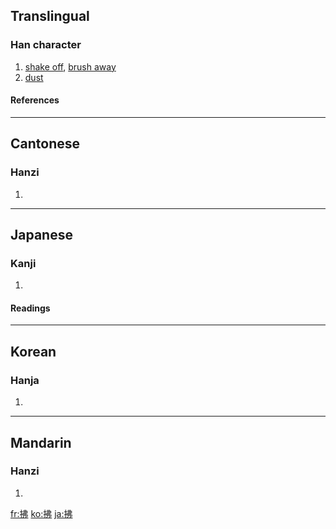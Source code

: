 {{see|払}}

==Translingual==
===Han character===
{{Han char|rn=64|rad=手|as=05|sn=8|four=5502<sub>7</sub>|canj=手中中弓 (QLLN)}}
# [[shake off]], [[brush away]]
# [[dust]]
====References====
{{Han ref|kx=0424.140|dkj=11936|dj=0772.110|hdz=31859.040|uh=62C2|ud=25282|bh=A9D8|bd=43480}}
----
==Cantonese==
===Hanzi===
{{yue-hanzi|jyut=|y=fat1}}
# {{defn|Cantonese}}
----
==Japanese==
===Kanji===
{{ja-kanji|grade=|rs=手05}}
# {{defn|Japanese}} 
====Readings====
{{ja-readings|on=[[ふつ]] (futsu), [[ほつ]] (hotsu), [[ひつ]] (hitsu)|kun=[[はらう]] (harau)}}
----
==Korean==
===Hanja===
{{ko-hanja|hangeul=[[불]], [[필]]|eumhun=|rv=bul, pil|mr=pul, p'il|y=pul, phil}}
# {{defn|Korean}}
----
==Mandarin==
===Hanzi===
{{cmn-hanzi|pin=[[fú]] ([[fu2]])|wg=fu<sup>2</sup>}}
# {{defn|Mandarin}}

[[fr:拂]]
[[ko:拂]]
[[ja:拂]]
